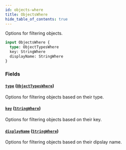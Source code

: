 ```yaml
---
id: objects-where
title: ObjectsWhere
hide_table_of_contents: true
---
```



Options for filtering objects.

```graphql
input ObjectsWhere {
  type: ObjectTypesWhere
  key: StringWhere
  displayName: StringWhere
}
```


### Fields

#### [`type`](#) ([`ObjectTypesWhere`](/schema/inputs/object-types-where))

Options for filtering objects based on their type.


#### [`key`](#) ([`StringWhere`](/schema/inputs/string-where))

Options for filtering objects based on their key.


#### [`displayName`](#) ([`StringWhere`](/schema/inputs/string-where))

Options for filtering objects based on their dipslay name.




